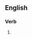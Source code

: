 ==English==

===Verb===
{{head|en|present participle}}

# {{present participle of|reappraise|lang=en|nocat=1}}